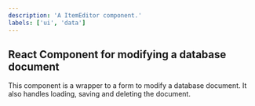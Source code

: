 ```yaml
---
description: 'A ItemEditor component.'
labels: ['ui', 'data']
---
```



## React Component for modifying a database document

This component is a wrapper to a form to modify a database document.
It also handles loading, saving and deleting the document.
